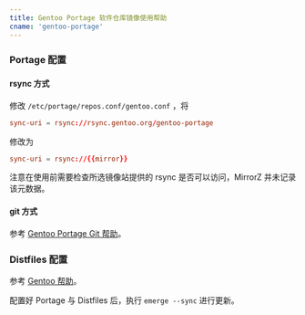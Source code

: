 ```yaml
---
title: Gentoo Portage 软件仓库镜像使用帮助
cname: 'gentoo-portage'
---
```


### Portage 配置

#### rsync 方式

修改 `/etc/portage/repos.conf/gentoo.conf` ，将

```conf
sync-uri = rsync://rsync.gentoo.org/gentoo-portage
```

修改为

<CodeBlock>

```conf
sync-uri = rsync://{{mirror}}
```

</CodeBlock>

注意在使用前需要检查所选镜像站提供的 rsync 是否可以访问，MirrorZ 并未记录该元数据。

#### git 方式

参考 [Gentoo Portage Git 帮助](/gentoo-portage.git/)。

### Distfiles 配置

参考 [Gentoo 帮助](/gentoo/)。

配置好 Portage 与 Distfiles 后，执行 `emerge --sync` 进行更新。
